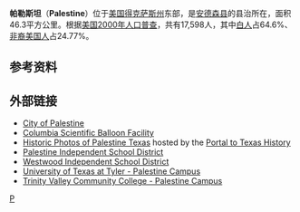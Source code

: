 {{Link style|time=2015-12-13T13:29:59+00:00}}
{{不是|巴勒斯坦}}
<!--[[File:TXMap-doton-Palestine.PNG|right]]-->
{{Infobox Settlement
|official_name            = Palestine, Texas
|settlement_type          = [[City|City]]
|nickname                 = 
|motto                    = 

<!-- Images -->
|image_skyline            = 
|imagesize                = 
|image_caption            = 
|image_flag               = 
|image_seal               = 

<!-- Maps -->
|image_map                = TXMap-doton-Palestine.PNG
|mapsize                  = 250px
|map_caption              = Location of Palestine, Texas
|image_map1               = 
|mapsize1                 = 
|map_caption1             = 

<!-- Location -->
|subdivision_type         = [[:en:List_of_countries|國家]]
|subdivision_name         = [[美利堅合眾國|美利堅合眾國]]
|subdivision_type1        = [[:en:Political_divisions_of_the_United_States|州域]]
|subdivision_name1        = [[德克薩斯州|德州]]
|subdivision_type2        = [[:en:List_of_counties_in_Texas|County]]
|subdivision_name2        = [[:en:Anderson_County,_Texas|Anderson]]

<!-- Government -->
|government_footnotes     = 
|government_type          = 
|leader_title             = 
|leader_name              = 
|leader_title1            = 
|leader_name1             = 
|established_title        = 
|established_date         = 

<!-- Area -->
|unit_pref  =  Imperial
|area_footnotes           = 
|area_magnitude           = 
|area_total_km2           = 46.3
|area_land_km2            = 45.8
|area_water_km2           = 0.5
|area_total_sq_mi         = 17.9
|area_land_sq_mi          = 17.7
|area_water_sq_mi         = 0.2

<!-- Population -->
|population_as_of         = [[United_States_Census,_2000|2000]]
|population_footnotes     = 
|population_total         = 17598
|population_density_km2   = 383.9
|population_density_sq_mi = 994.3

<!-- General information -->
|timezone                 = [[North_American_Central_Time_Zone|Central (CST)]]
|utc_offset               = -6
|timezone_DST             = CDT
|utc_offset_DST           = -5
|elevation_footnotes      = 
|elevation_m              = 147
|elevation_ft             = 482
|latd = 31 |latm = 45 |lats = 29 |latNS = N
|longd = 95 |longm = 38 |longs = 19 |longEW = W

<!-- Area/postal codes & others -->
|postal_code_type         = [[ZIP_code|ZIP code]]s
|postal_code              = 75800-75899
|area_code                = [[Area_code_903|903]]
|blank_name               = [[Federal_Information_Processing_Standard|FIPS code]]
|blank_info               = 48-54708{{GR|2}}
|blank1_name              = [[Geographic_Names_Information_System|GNIS]] feature ID
|blank1_info              = 1364714{{GR|3}}
|website                  = 
|footnotes                = 
}}
'''帕勒斯坦'''（'''Palestine'''）位于[[美国|美国]][[得克萨斯州|得克萨斯州]]东部，是[[安德森县_(得克萨斯州)|安德森县]]的县治所在，面积46.3平方公里。根据[[美国2000年人口普查|美国2000年人口普查]]，共有17,598人，其中[[白人|白人]]占64.6%、[[非裔美国人|非裔美国人]]占24.77%。

==参考资料==
{{Reflist}}

== 外部链接 ==
* [http://www.cityofpalestinetx.org/ City of Palestine] {{Wayback|url=http://www.cityofpalestinetx.org/ |date=20211117180204 }}
* [http://www.csbf.nasa.gov/ Columbia Scientific Balloon Facility] {{Wayback|url=http://www.csbf.nasa.gov/ |date=20210204152930 }}
* [http://texashistory.unt.edu/search/?q=%22United+States+-+Texas+-+Anderson+County+-+Palestine%22&t=dc.coverage Historic Photos of Palestine Texas] {{Wayback|url=http://texashistory.unt.edu/search/?q=%22United+States+-+Texas+-+Anderson+County+-+Palestine%22&t=dc.coverage |date=20191201170556 }} hosted by the [http://texashistory.unt.edu/ Portal to Texas History] {{Wayback|url=http://texashistory.unt.edu/ |date=20081012161621 }}
* [http://www.palestineschools.org/ Palestine Independent School District] {{Wayback|url=http://www.palestineschools.org/ |date=20201203164045 }}
* [https://www.webcitation.org/66lG7phi8?url=http://www.westwoodisd.net/ Westwood Independent School District]
* [http://www.uttyler.edu/palestine/ University of Texas at Tyler - Palestine Campus] {{Wayback|url=http://www.uttyler.edu/palestine/ |date=20210129031843 }}
* [https://web.archive.org/web/20080117204522/http://www.tvcc.edu/campus/palestine/default.aspx Trinity Valley Community College - Palestine Campus]



[[Category:得克萨斯州城市|P]]
